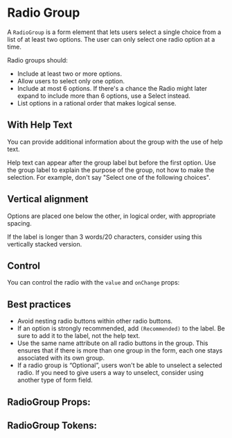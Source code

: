 

# Radio Group

A `RadioGroup` is a form element that lets users select a single choice from a list of at least two options. The user can only select one radio option at a time.

Radio groups should:

- Include at least two or more options.
- Allow users to select only one option.
- Include at most 6 options. If there's a chance the Radio might later expand to include more than 6 options, use a Select instead.
- List options in a rational order that makes logical sense.

## With Help Text

You can provide additional information about the group with the use of help text.

Help text can appear after the group label but before the first option. Use the group label to explain the purpose of the group, not how to make the selection. For example, don't say "Select one of the following choices".

<Canvas>
  <Story id="component-library-form-elements-radiogroup--with-help" />
</Canvas>

## Vertical alignment

Options are placed one below the other, in logical order, with appropriate spacing.

If the label is longer than 3 words/20 characters, consider using this vertically stacked version.

<Canvas>
  <Story id="component-library-form-elements-radiogroup--with-vertical-alignment" />
</Canvas>

## Control

You can control the radio with the `value` and `onChange` props:

<Canvas>
  <Story id="component-library-form-elements-radiogroup--with-value" />
</Canvas>

## Best practices

- Avoid nesting radio buttons within other radio buttons.
- If an option is strongly recommended, add `(Recommended)` to the label. Be sure to add it to the label, not the help text.
- Use the same name attribute on all radio buttons in the group. This ensures that if there is more than one group in the form, each one stays associated with its own group.
- If a radio group is “Optional”, users won't be able to unselect a selected radio. If you need to give users a way to unselect, consider using another type of form field.

<Canvas>
  <Story id="component-library-form-elements-radiogroup--simple" />
</Canvas>

<Canvas>
  <Story id="component-library-form-elements-radiogroup--with-error" />
</Canvas>

<Canvas>
  <Story id="component-library-form-elements-radiogroup--with-disabled-items" />
</Canvas>

## RadioGroup Props:

<ArgsTable of={RadioGroup} />

## RadioGroup Tokens:

<ThemeTokens component="RadioGroup" />
